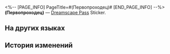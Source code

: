 <%-- [PAGE_INFO]
PageTitle=#(Первопроходец)#
[END_PAGE_INFO] --%>
{{Предмет Инфобокс
|id          = 225029
|Изображение = Dreamscape Pass Sticker (Первопроходец).png
|Тип         = Dreamscape Pass Sticker
|Тип2        = Прах к праху, пепел к пеплу Stickers
|Инвентарь   = 
|Редкость    = 4
|Эффект      = 
|Описание    = Пронумерованные наклейки, используемые для украшения дневника сновидений. Бывают самыми разными.
|Источник1   = [[Открыто по умолчанию]]
}}
{{Описание|Первопроходец, капитан и суперзвезда праздника!}}
'''(Первопроходец)''' — [[Dreamscape Pass]] Sticker.

==На других языках==
{{На других языках
|en   = (Trailblazer)
|zhs  = (开拓者)
|zht  = (開拓者)
|ja   = (開拓者)
|ko   = (개척자)
|es   = (Trazacaminos)
|fr   = ({{MC|м=Pionnier|ж=Pionnière}})
|ru   = (Первопроходец)
|th   = (ผู้บุกเบิก)
|vi   = (Nhà Khai Phá)
|de   = (Trailblazer)
|id   = (Trailblazer)
|pt   = (Desbrava{{MC|м=dor|ж=dora}})
}}

==История изменений==
{{История изменений|3.5}}